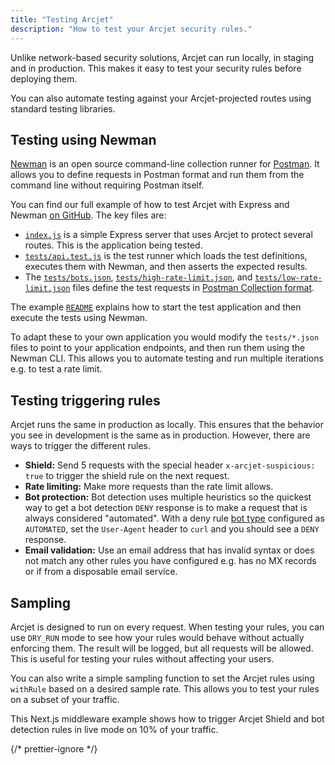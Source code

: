 ```yaml
---
title: "Testing Arcjet"
description: "How to test your Arcjet security rules."
---
```



Unlike network-based security solutions, Arcjet can run locally, in staging and
in production. This makes it easy to test your security rules before deploying
them.

You can also automate testing against your Arcjet-projected routes using
standard testing libraries.

## Testing using Newman

[Newman](https://github.com/postmanlabs/newman) is an open source command-line
collection runner for [Postman](https://www.postman.com/). It allows you to
define requests in Postman format and run them from the command line without
requiring Postman itself.

You can find our full example of how to test Arcjet with Express and Newman [on
GitHub](https://github.com/arcjet/arcjet-js/tree/main/examples/express-newman).
The key files are:

- [`index.js`](https://github.com/arcjet/arcjet-js/blob/main/examples/express-newman/index.js)
  is a simple Express server that uses Arcjet to protect several routes. This is
  the application being tested.
- [`tests/api.test.js`](https://github.com/arcjet/arcjet-js/blob/main/examples/express-newman/tests/api.test.js)
  is the test runner which loads the test definitions, executes them with
  Newman, and then asserts the expected results.
- The
  [`tests/bots.json`](https://github.com/arcjet/arcjet-js/blob/main/examples/express-newman/tests/bots.json),
  [`tests/high-rate-limit.json`](https://github.com/arcjet/arcjet-js/blob/main/examples/express-newman/tests/high-rate-limit.json),
  and
  [`tests/low-rate-limit.json`](https://github.com/arcjet/arcjet-js/blob/main/examples/express-newman/tests/low-rate-limit.json)
  files define the test requests in [Postman Collection
  format](https://learning.postman.com/collection-format/getting-started/overview/).

The example
[`README`](https://github.com/arcjet/arcjet-js/tree/main/examples/express-newman)
explains how to start the test application and then execute the tests using
Newman.

To adapt these to your own application you would modify the `tests/*.json` files
to point to your application endpoints, and then run them using the Newman CLI.
This allows you to automate testing and run multiple iterations e.g. to test a
rate limit.

## Testing triggering rules

Arcjet runs the same in production as locally. This ensures that the behavior
you see in development is the same as in production. However, there are ways to
trigger the different rules.

- **Shield:** Send 5 requests with the special header `x-arcjet-suspicious:
true` to trigger the shield rule on the next request.
- **Rate limiting:** Make more requests than the rate limit allows.
- **Bot protection:** Bot detection uses multiple heuristics so the quickest way
  to get a bot detection `DENY` response is to make a request that is always
  considered "automated". With a deny rule [bot type](/bot-protection/bot-types)
  configured as `AUTOMATED`, set the `User-Agent` header to `curl` and you
  should see a `DENY` response.
- **Email validation:** Use an email address that has invalid syntax or does not
  match any other rules you have configured e.g. has no MX records or if from a
  disposable email service.

## Sampling

Arcjet is designed to run on every request. When testing your rules, you can use
`DRY_RUN` mode to see how your rules would behave without actually enforcing
them. The result will be logged, but all requests will be allowed. This is useful
for testing your rules without affecting your users.

You can also write a simple sampling function to set the Arcjet rules using
`withRule` based on a desired sample rate. This allows you to test your rules on
a subset of your traffic.

This Next.js middleware example shows how to trigger Arcjet Shield and bot
detection rules in live mode on 10% of your traffic.

{/* prettier-ignore */}
<Tabs>
<TabItem label="TS">
<Code
  code={SamplingMiddlewareTS}
  lang="ts"
  title="/middleware.ts"
/>
</TabItem>
<TabItem label="JS">
<Code
  code={SamplingMiddlewareJS}
  lang="js"
  title="/middleware.js"
/>
</TabItem>
</Tabs>

<Comments />
